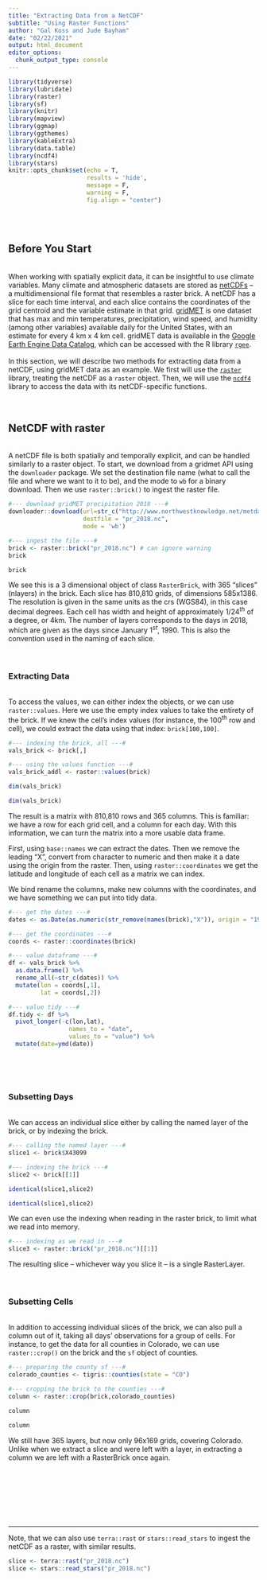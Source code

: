 ```yaml
---
title: "Extracting Data from a NetCDF"
subtitle: "Using Raster Functions"
author: "Gal Koss and Jude Bayham"
date: "02/22/2021"
output: html_document
editor_options: 
  chunk_output_type: console
---
```


```r
library(tidyverse)
library(lubridate)
library(raster)
library(sf)
library(knitr)
library(mapview)
library(ggmap)
library(ggthemes)
library(kableExtra)
library(data.table)
library(ncdf4)
library(stars)
knitr::opts_chunk$set(echo = T,
                      results = 'hide',
                      message = F,
                      warning = F,
                      fig.align = "center")
```
<br>
<br>

## Before You Start

<br>
When working with spatially explicit data, it can be insightful to use climate variables. Many climate and atmospheric datasets are stored as [netCDFs](https://pjbartlein.github.io/REarthSysSci/raster_intro.html) -- a multidimensional file format that resembles a raster brick. A netCDF has a slice for each time interval, and each slice contains the coordinates of the grid centroid and the variable estimate in that grid. [gridMET](http://www.climatologylab.org/gridmet.html) is one dataset that has max and min temperatures, precipitation, wind speed, and humidity (among other variables) available daily for the United States, with an estimate for every 4 km x 4 km cell. gridMET data is available in the [Google Earth Engine Data Catalog](https://developers.google.com/earth-engine/datasets/), which can be accessed with the R library [`rgee`](https://github.com/r-spatial/rgee). 
<br>
<br>
In this section, we will describe two methods for extracting data from a netCDF, using gridMET data as an example. We first will use the [`raster`](https://cran.r-project.org/web/packages/raster/raster.pdf) library, treating the netCDF as a `raster` object. Then, we will use the [`ncdf4`](https://pjbartlein.github.io/REarthSysSci/netCDF.html) library to access the data with its netCDF-specific functions.
<br>
<br>
<br>

## NetCDF with raster
<br>
A netCDF file is both spatially and temporally explicit, and can be handled similarly to a raster object. To start, we download from a gridmet API using the `downloader` package. We set the destination file name (what to call the file and where we want to it to be), and the mode to `wb` for a binary download. Then we use `raster::brick()` to ingest the raster file.

```r
#--- download gridMET precipitation 2018 ---#
downloader::download(url=str_c("http://www.northwestknowledge.net/metdata/data/pr_2018.nc"),
                     destfile = "pr_2018.nc",
                     mode = 'wb')

#--- ingest the file ---#
brick <- raster::brick("pr_2018.nc") # can ignore warning
brick
```
```r
brick
```

We see this is a 3 dimensional object of class `RasterBrick`, with 365 "slices" (nlayers) in the brick. Each slice has 810,810 grids, of dimensions 585x1386. The resolution is given in the same units as the crs (WGS84), in this case decimal degrees. Each cell has width and height of approximately 1/24$^{th}$ of a degree, or 4km. The number of layers corresponds to the days in 2018, which are given as the days since January 1$^{st}$, 1990. This is also the convention used in the naming of each slice.
<br>
<br>
<br>

### Extracting Data
<br>
To access the values, we can either index the objects, or we can use `raster::values`. Here we use the empty index values to take the entirety of the brick. If we knew the cell's index values (for instance, the 100$^{th}$ row and cell), we could extract the data using that index: `brick[100,100]`.

```r
#--- indexing the brick, all ---#
vals_brick <- brick[,]

#--- using the values function ---#
vals_brick_addl <- raster::values(brick)

dim(vals_brick)
```
```r
dim(vals_brick)
```

The result is a matrix with 810,810 rows and 365 columns. This is familiar: we have a row for each grid cell, and a column for each day. With this information, we can turn the matrix into a more usable data frame.

First, using `base::names` we can extract the dates. Then we remove the leading "X", convert from character to numeric and then make it a date using the origin from the raster.
Then, using `raster::coordinates` we get the latitude and longitude of each cell as a matrix we can index.

We bind rename the columns, make new columns with the coordinates, and we have something we can put into tidy data.

```r
#--- get the dates ---#
dates <- as.Date(as.numeric(str_remove(names(brick),"X")), origin = "1900-01-01")

#--- get the coordinates ---#
coords <- raster::coordinates(brick)

#--- value dataframe ---#
df <- vals_brick %>% 
  as.data.frame() %>% 
  rename_all(~str_c(dates)) %>% 
  mutate(lon = coords[,1],
         lat = coords[,2]) 

#--- value tidy ---#
df.tidy <- df %>% 
  pivot_longer(-c(lon,lat),
                 names_to = "date",
                 values_to = "value") %>% 
  mutate(date=ymd(date))
```
<br>
<br>
<br>

### Subsetting Days
<br>
We can access an individual slice either by calling the named layer of the brick, or by indexing the brick. 

```r
#--- calling the named layer ---#
slice1 <- brick$X43099

#--- indexing the brick ---#
slice2 <- brick[[1]]

identical(slice1,slice2)
```
```r
identical(slice1,slice2)
```

We can even use the indexing when reading in the raster brick, to limit what we read into memory.

```r
#--- indexing as we read in ---#
slice3 <- raster::brick("pr_2018.nc")[[1]]
```

The resulting slice -- whichever way you slice it -- is a single RasterLayer.
<br>
<br>
<br>

### Subsetting Cells
<br>
In addition to accessing individual slices of the brick, we can also pull a column out of it, taking all days' observations for a group of cells. For instance, to get the data for all counties in Colorado, we can use `raster::crop()` on the brick and the `sf` object of counties.
```r
#--- preparing the county sf ---#
colorado_counties <- tigris::counties(state = "CO")

#--- cropping the brick to the counties ---#
column <- raster::crop(brick,colorado_counties)

column
```
```r
column
```
We still have 365 layers, but now only 96x169 grids, covering Colorado. Unlike when we extract a slice and were left with a layer, in extracting a column we are left with a RasterBrick once again.

<br>
<br>
<br>
<br>
<br>
<br>

---

Note, that we can also use `terra::rast` or `stars::read_stars` to ingest the netCDF as a raster, with similar results.
```r
slice <- terra::rast("pr_2018.nc")
slice <- stars::read_stars("pr_2018.nc")
```


